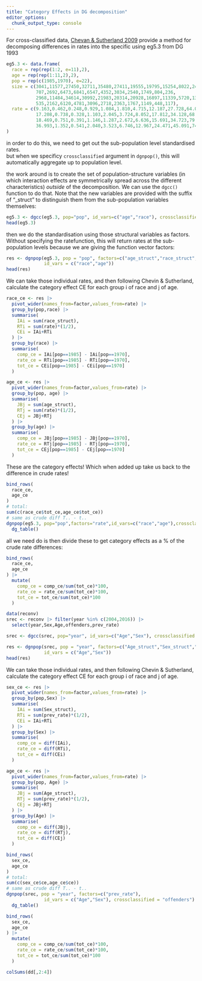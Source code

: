 ```yaml
---
title: "Category Effects in DG decomposition"
editor_options: 
  chunk_output_type: console
---
```


For cross-classified data, [Chevan & Sutherland 2009](https://doi.org/10.1353/dem.0.0060){target="_blank"} provide a method for decomposing differences in rates into the  specific 
using eg5.3 from DG 1993  

```r
eg5.3 <- data.frame(
  race = rep(rep(1:2, e=11),2),
  age = rep(rep(1:11,2),2),
  pop = rep(c(1985,1970), e=22),
  size = c(3041,11577,27450,32711,35480,27411,19555,19795,15254,8022,2472,
           707,2692,6473,6841,6547,4352,3034,2540,1749,804,236,
           2968,11484,34614,30992,21983,20314,20928,16897,11339,5720,1315,
           535,2162,6120,4781,3096,2718,2363,1767,1149,448,117),
  rate = c(9.163,0.462,0.248,0.929,1.084,1.810,4.715,12.187,27.728,64.068,157.570,
           17.208,0.738,0.328,1.103,2.045,3.724,8.052,17.812,34.128,68.276,125.161,
           18.469,0.751,0.391,1.146,1.287,2.672,6.636,15.691,34.723,79.763,176.837,
           36.993,1.352,0.541,2.040,3.523,6.746,12.967,24.471,45.091,74.902,123.205)
)
```


in order to do this, we need to get out the sub-population level standardised rates.  
but when we specificy `crossclassified` argument in `dgnpop()`, this will automatically aggregate up to population level.  

the work around is to create the set of population-structure variables (in which interaction effects are symmetrically spread across the different characteristics) *outside* of the decomposition. 
We can use the `dgcc()` function to do that. Note that the new variables are provided with the suffix of "_struct" to distinguish them from the sub-population variables themselves: 
```r
eg5.3 <- dgcc(eg5.3, pop="pop", id_vars=c("age","race"), crossclassified = "size")
head(eg5.3)
```


then we do the standardisation using those structural variables as factors. 
Without specifying the ratefunction, this will return rates at the sub-population levels because we are giving the function vector factors:  
```r
res <- dgnpop(eg5.3, pop = "pop", factors=c("age_struct","race_struct","rate"),
              id_vars = c("race","age"))
head(res)
```

We can take those individual rates, and then following Chevin & Sutherland, calculate the category effect CE for each group i of race and j of age.  
```r
race_ce <- res |>
  pivot_wider(names_from=factor,values_from=rate) |>
  group_by(pop,race) |>
  summarise(
    IAi = sum(race_struct),
    RTi = sum(rate)*(1/2),
    CEi = IAi+RTi
  ) |>
  group_by(race) |>
  summarise(
    comp_ce = IAi[pop==1985] - IAi[pop==1970],
    rate_ce = RTi[pop==1985] - RTi[pop==1970],
    tot_ce = CEi[pop==1985] - CEi[pop==1970]
  )

age_ce <- res |>
  pivot_wider(names_from=factor,values_from=rate) |>
  group_by(pop, age) |>
  summarise(
    JBj = sum(age_struct),
    RTj = sum(rate)*(1/2),
    CEj = JBj+RTj
  ) |>
  group_by(age) |>
  summarise(
    comp_ce = JBj[pop==1985] - JBj[pop==1970],
    rate_ce = RTj[pop==1985] - RTj[pop==1970],
    tot_ce = CEj[pop==1985] - CEj[pop==1970]
  )
```

These are the category effects! Which when added up take us back to the difference in crude rates!  
```r
bind_rows(
  race_ce,
  age_ce
)
# total:
sum(c(race_ce$tot_ce,age_ce$tot_ce))
# same as crude diff T.. - t..
dgnpop(eg5.3, pop="pop",factors="rate",id_vars=c("race","age"),crossclassified = "size") |>
  dg_table()
```
all we need do is then divide these to get category effects as a % of the crude rate differences:

```r
bind_rows(
  race_ce,
  age_ce
) |>
  mutate(
    comp_ce = comp_ce/sum(tot_ce)*100,
    rate_ce = rate_ce/sum(tot_ce)*100,
    tot_ce = tot_ce/sum(tot_ce)*100
  ) 
```









```r
data(reconv)
srec <- reconv |> filter(year %in% c(2004,2016)) |>
  select(year,Sex,Age,offenders,prev_rate)

srec <- dgcc(srec, pop="year", id_vars=c("Age","Sex"), crossclassified = "offenders")

res <- dgnpop(srec, pop = "year", factors=c("Age_struct","Sex_struct","prev_rate"),
              id_vars = c("Age","Sex"))
head(res)
```

We can take those individual rates, and then following Chevin & Sutherland, calculate the category effect CE for each group i of race and j of age.  
```r
sex_ce <- res |>
  pivot_wider(names_from=factor,values_from=rate) |>
  group_by(pop,Sex) |>
  summarise(
    IAi = sum(Sex_struct),
    RTi = sum(prev_rate)*(1/2),
    CEi = IAi+RTi
  ) |>
  group_by(Sex) |>
  summarise(
    comp_ce = diff(IAi),
    rate_ce = diff(RTi),
    tot_ce = diff(CEi)
  )

age_ce <- res |>
  pivot_wider(names_from=factor,values_from=rate) |>
  group_by(pop, Age) |>
  summarise(
    JBj = sum(Age_struct),
    RTj = sum(prev_rate)*(1/2),
    CEj = JBj+RTj
  ) |>
  group_by(Age) |>
  summarise(
    comp_ce = diff(JBj),
    rate_ce = diff(RTj),
    tot_ce = diff(CEj)
  )

bind_rows(
  sex_ce,
  age_ce
)
# total:
sum(c(sex_ce$ce,age_ce$ce))
# same as crude diff T.. - t..
dgnpop(srec, pop = "year", factors=c("prev_rate"),
              id_vars = c("Age","Sex"), crossclassified = "offenders") |>
  dg_table()

bind_rows(
  sex_ce,
  age_ce
) |> 
  mutate(
    comp_ce = comp_ce/sum(tot_ce)*100,
    rate_ce = rate_ce/sum(tot_ce)*100,
    tot_ce = tot_ce/sum(tot_ce)*100
  ) 

colSums(dd[,2:4])
```
